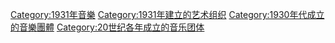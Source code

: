 {{Cat topic in year|topic=成立的音樂團體|year=1931}}

[[Category:1931年音樂|Category:1931年音樂]]
[[Category:1931年建立的艺术组织|Category:1931年建立的艺术组织]]
[[Category:1930年代成立的音樂團體|Category:1930年代成立的音樂團體]]
[[Category:20世纪各年成立的音乐团体|Category:20世纪各年成立的音乐团体]]